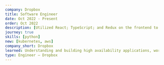 ---
company: Dropbox
title: Software Engineer
date: Oct 2022 - Present
order: Oct 2022
description: [Utilized React; TypeScript; and Redux on the frontend to ship responsive and cross-browser compatible features to users, Developed high-performance Python backend services by leveraging gRPC and protobufs for efficient communication, Implemented A/B testing; monitoring; and analytics tools to measure application performance and user engagement, Created ETL pipelines importing data into Hive data lake and performed advanced SQL queries; answering key product questions, Performed security reviews; identifying and fixing potential vulnerabilities to improve overall security and ensure compliance, Participated in on-call rotations, resolving critical incidents and maintaining availability & reliability of applications]
journey: true
skills: [python]
new: [kubernetes, aws]
company_short: Dropbox
learned: Understanding and building high availability applications, working with Hive, gRPC and protobufs 
type: Engineer – Dropbox
---
